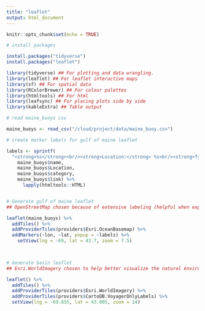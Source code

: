 ```yaml
---
title: "leaflet"
output: html_document
---
```


```r
knitr::opts_chunk$set(echo = TRUE)
```

```r

# install packages

install.packages("tidyverse")
install.packages("leaflet")

library(tidyverse) ## For plotting and data wrangling.
library(leaflet) ## For leaflet interactive maps
library(sf) ## For spatial data
library(RColorBrewer) ## For colour palettes
library(htmltools) ## For html
library(leafsync) ## For placing plots side by side
library(kableExtra) ## Table output
```

```r

# read maine_buoys csv

maine_buoys <- read_csv("/cloud/project/data/maine_buoy.csv")

```


```r

# create marker labels for gulf of maine leaflet

labels <- sprintf(
  "<strong>%s</strong><br/><strong>Location:</strong> %s<br/><strong>Type:</strong> %s<br/><strong>Link:</strong> %s",
    maine_buoys$name, 
    maine_buoys$Location, 
    maine_buoys$category,
    maine_buoys$link) %>% 
      lapply(htmltools::HTML) 


# Generate gulf of maine leaflet
## OpenStreetMap chosen because of extensive labeling (helpful when exploring a mapping tool)

leaflet(maine_buoys) %>%
  addTiles() %>%
  addProviderTiles(providers$Esri.OceanBasemap) %>%
  addMarkers(~lon, ~lat, popup = ~labels) %>%
    setView(lng = -69, lat = 43.7, zoom = 7.5)  

  
```
```r

# Generate basin leaflet
## Esri.WorldImagery chosen to help better visualize the natural environment around the basin

leaflet() %>%
  addTiles() %>%
  addProviderTiles(providers$Esri.WorldImagery) %>%
  addProviderTiles(providers$CartoDB.VoyagerOnlyLabels) %>%
  setView(lng = -69.855, lat = 43.805, zoom = 14) 
```